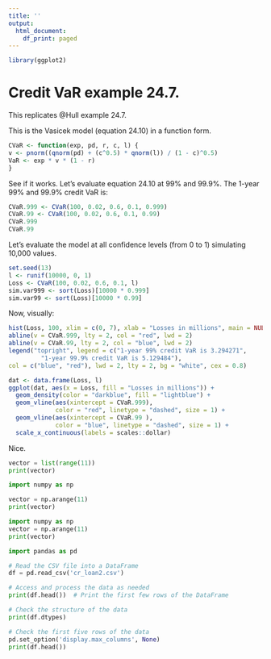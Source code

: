 ```yaml
---
title: ''
output:
  html_document:
    df_print: paged
---
```


```r
library(ggplot2)
```
# Credit VaR example 24.7.

This replicates @Hull example 24.7.

This is the Vasicek model (equation 24.10) in a function form. 

```r
CVaR <- function(exp, pd, r, c, l) {
v <- pnorm((qnorm(pd) + (c^0.5) * qnorm(l)) / (1 - c)^0.5)
VaR <- exp * v * (1 - r)
}
```

See if it works. Let's evaluate equation 24.10 at 99% and 99.9%. The 1-year 99% and 99.9% credit VaR is:

```r
CVaR.999 <- CVaR(100, 0.02, 0.6, 0.1, 0.999)
CVaR.99 <- CVaR(100, 0.02, 0.6, 0.1, 0.99)
CVaR.999
CVaR.99
```

Let's evaluate the model at all confidence levels (from 0 to 1) simulating 10,000 values.

```r
set.seed(13)
l <- runif(10000, 0, 1)
Loss <- CVaR(100, 0.02, 0.6, 0.1, l)
sim.var999 <- sort(Loss)[10000 * 0.999]
sim.var99 <- sort(Loss)[10000 * 0.99]
```

Now, visually:

```r
hist(Loss, 100, xlim = c(0, 7), xlab = "Losses in millions", main = NULL)
abline(v = CVaR.999, lty = 2, col = "red", lwd = 2)
abline(v = CVaR.99, lty = 2, col = "blue", lwd = 2)
legend("topright", legend = c("1-year 99% credit VaR is 3.294271", 
         "1-year 99.9% credit VaR is 5.129484"),
col = c("blue", "red"), lwd = 2, lty = 2, bg = "white", cex = 0.8)
```


```r
dat <- data.frame(Loss, l)
ggplot(dat, aes(x = Loss, fill = "Losses in millions")) + 
  geom_density(color = "darkblue", fill = "lightblue") +
  geom_vline(aes(xintercept = CVaR.999), 
             color = "red", linetype = "dashed", size = 1) +
  geom_vline(aes(xintercept = CVaR.99 ),   
             color = "blue", linetype = "dashed", size = 1) +
  scale_x_continuous(labels = scales::dollar)
```
Nice.

```python
vector = list(range(11))
print(vector)

```

```python
import numpy as np

vector = np.arange(11)
print(vector)

```







```python
import numpy as np
vector = np.arange(11)
print(vector)

```





```python
import pandas as pd

# Read the CSV file into a DataFrame
df = pd.read_csv('cr_loan2.csv')

# Access and process the data as needed
print(df.head())  # Print the first few rows of the DataFrame


```
```python
# Check the structure of the data
print(df.dtypes)
```

```python
# Check the first five rows of the data
pd.set_option('display.max_columns', None)
print(df.head())
```

